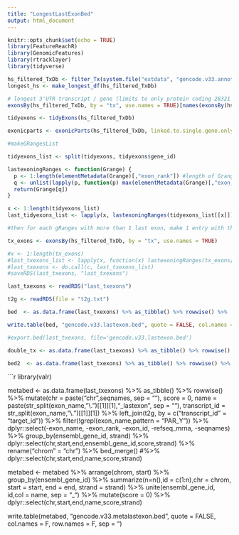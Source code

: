 ```yaml
---
title: "LongestLastExonBed"
output: html_document
---
```


```r
knitr::opts_chunk$set(echo = TRUE)
library(FeatureReachR)
library(GenomicFeatures)
library(rtracklayer)
library(tidyverse)
```

```r
hs_filtered_TxDb <- filter_Tx(system.file("extdata", "gencode.v33.annotation.gff3.gz", package = "FeatureReachR"), filter = TRUE)
longest_hs <- make_longest_df(hs_filtered_TxDb)

# longest 3'UTR transcript / gene (limits to only protein coding 28321 genes)
exonsBy(hs_filtered_TxDb, by = "tx", use.names = TRUE)[names(exonsBy(hs_filtered_TxDb, by = "tx", use.names = TRUE)) %in% longest_hs$UTR3]

tidyexons <- tidyExons(hs_filtered_TxDb)

exonicparts <- exonicParts(hs_filtered_TxDb, linked.to.single.gene.only = TRUE)

#makeGRangesList

tidyexons_list <- split(tidyexons, tidyexons$gene_id)

lastexoningRanges <- function(Grange) {
  p <- 1:length(elementMetadata(Grange)[,"exon_rank"]) #length of Granges
  q <- unlist(lapply(p, function(p) max(elementMetadata(Grange)[,"exon_rank"]) %in% elementMetadata(Grange)[,"exon_rank"][[p]]))
  return(Grange[q])
}

x <- 1:length(tidyexons_list)
last_tidyexons_list <- lapply(x, lastexoningRanges(tidyexons_list[[x]]))

#then for each gRanges with more than 1 last exon, make 1 entry with the combination of all ranges minstart - maxend

```

```r

tx_exons <- exonsBy(hs_filtered_TxDb, by = "tx", use.names = TRUE)

#x <- 1:length(tx_exons)
#last_txexons_list <- lapply(x, function(x) lastexoningRanges(tx_exons[[x]]))
#last_txexons <- do.call(c, last_txexons_list)
#saveRDS(last_txexons, "last_txexons")

last_txexons <- readRDS("last_txexons")

t2g <- readRDS(file = "t2g.txt")

bed  <- as.data.frame(last_txexons) %>% as_tibble() %>% rowwise() %>%  mutate(chr = paste("chr",seqnames, sep = ""), score = 0, name = paste(str_split(exon_name, "\\.")[[1]][1],"_lastexon", sep = ""), transcript_id = str_split(exon_name, "\\.")[[1]][1]) %>% left_join(t2g, by = c("transcript_id" = "target_id")) %>% filter(!grepl(exon_name,pattern = "PAR_Y")) %>% dplyr::select(-exon_name, -exon_rank, -exon_id, -refseq_mrna) %>% dplyr::select(chr,start,end,name,score,strand)

write.table(bed, "gencode.v33.lastexon.bed", quote = FALSE, col.names = F, row.names = F, sep = "\t")

#export.bed(last_txexons, file='gencode.v33.lastexon.bed')
```

```r
double_tx <- as.data.frame(last_txexons) %>% as_tibble() %>% rowwise() %>%  mutate(chr = paste("chr",seqnames, sep = ""), score = 0, name = paste(str_split(exon_name, "\\.")[[1]][1],"_lastexon", sep = ""), transcript_id = str_split(exon_name, "\\.")[[1]][1]) %>% group_by(name) %>% summarise(n=n()) %>% filter(n>1) %>% mutate(tx = substr(name,1,15)) %>% pull(tx)

bed2  <- as.data.frame(last_txexons) %>% as_tibble() %>% rowwise() %>%  mutate(chr = paste("chr",seqnames, sep = ""), score = 0, name = paste(str_split(exon_name, "\\.")[[1]][1],"_lastexon", sep = ""), transcript_id = str_split(exon_name, "\\.")[[1]][1]) %>% left_join(t2g, by = c("transcript_id" = "target_id")) %>% filter(transcript_id %in% double_tx)


```

```r
library(valr)

metabed <- as.data.frame(last_txexons) %>% as_tibble() %>% rowwise() %>%  mutate(chr = paste("chr",seqnames, sep = ""), score = 0, name = paste(str_split(exon_name, "\\.")[[1]][1],"_lastexon", sep = ""), transcript_id = str_split(exon_name, "\\.")[[1]][1]) %>% left_join(t2g, by = c("transcript_id" = "target_id")) %>% filter(!grepl(exon_name,pattern = "PAR_Y")) %>% dplyr::select(-exon_name, -exon_rank, -exon_id, -refseq_mrna, -seqnames) %>% group_by(ensembl_gene_id, strand) %>% dplyr::select(chr,start,end,ensembl_gene_id,score,strand) %>% rename("chrom" = "chr") %>% bed_merge()  #%>% dplyr::select(chr,start,end,name,score,strand)

metabed <- metabed %>% arrange(chrom, start) %>% group_by(ensembl_gene_id) %>% summarize(n=n(),id = c(1:n),chr = chrom, start = start, end = end, strand = strand) %>% unite(ensembl_gene_id, id,col = name, sep = "_") %>% mutate(score = 0) %>% dplyr::select(chr,start,end,name,score,strand)

write.table(metabed, "gencode.v33.metalastexon.bed", quote = FALSE, col.names = F, row.names = F, sep = "\t")

